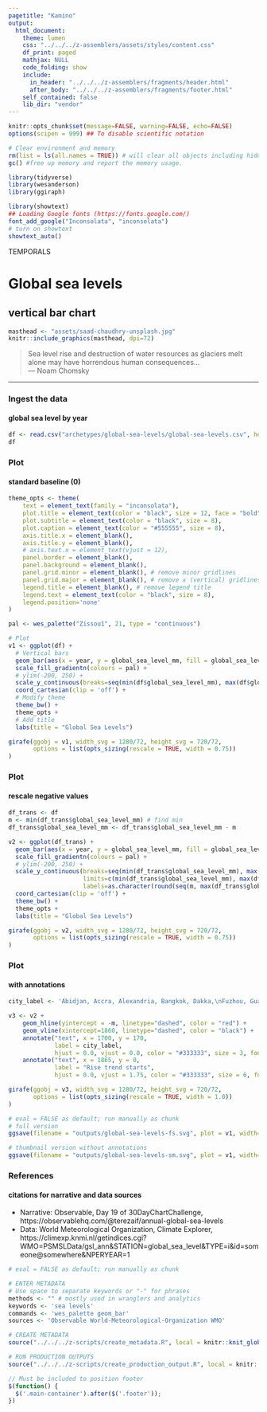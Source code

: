 ```yaml
---
pagetitle: "Kamino"
output: 
  html_document:
    theme: lumen
    css: "../../../z-assemblers/assets/styles/content.css"
    df_print: paged
    mathjax: NULL
    code_folding: show
    include:
      in_header: "../../../z-assemblers/fragments/header.html"
      after_body: "../../../z-assemblers/fragments/footer.html"
    self_contained: false
    lib_dir: "vendor"
---
```


```r

knitr::opts_chunk$set(message=FALSE, warning=FALSE, echo=FALSE)
options(scipen = 999) ## To disable scientific notation

# Clear environment and memory
rm(list = ls(all.names = TRUE)) # will clear all objects including hidden objects.
gc() #free up memory and report the memory usage.

library(tidyverse)
library(wesanderson)
library(ggiraph)

library(showtext)
## Loading Google fonts (https://fonts.google.com/)
font_add_google("Inconsolata", "inconsolata")
# turn on showtext
showtext_auto()

```

<div class="activity">
TEMPORALS  
</div>

# Global sea levels
## vertical bar chart

```r

masthead <- "assets/saad-chaudhry-unsplash.jpg"
knitr::include_graphics(masthead, dpi=72)

```

> Sea level rise and destruction of water resources as glaciers melt alone may have horrendous human consequences...\
--- Noam Chomsky\

***


### Ingest the data
#### global sea level by year

```r

df <- read.csv("archetypes/global-sea-levels/global-sea-levels.csv", header = TRUE, stringsAsFactors = FALSE)
df

```


### Plot
#### standard baseline (0)


```r

theme_opts <- theme(
    text = element_text(family = "inconsolata"), 
    plot.title = element_text(color = "black", size = 12, face = "bold"),
    plot.subtitle = element_text(color = "black", size = 8),
    plot.caption = element_text(color = "#555555", size = 8),
    axis.title.x = element_blank(),
    axis.title.y = element_blank(),
    # axis.text.x = element_text(vjust = 12),
    panel.border = element_blank(),
    panel.background = element_blank(),
    panel.grid.minor = element_blank(), # remove minor gridlines
    panel.grid.major = element_blank(), # remove x (vertical) gridlines
    legend.title = element_blank(), # remove legend title
    legend.text = element_text(color = "black", size = 8),
    legend.position='none'
)

pal <- wes_palette("Zissou1", 21, type = "continuous")

# Plot
v1 <- ggplot(df) + 
  # Vertical bars
  geom_bar(aes(x = year, y = global_sea_level_mm, fill = global_sea_level_mm), stat = "identity", width = 1.89) +
  scale_fill_gradientn(colours = pal) + 
  # ylim(-200, 250) +
  scale_y_continuous(breaks=seq(min(df$global_sea_level_mm), max(df$global_sea_level_mm), length=5), limits=c(min(df$global_sea_level_mm), max(df$global_sea_level_mm))) +
  coord_cartesian(clip = 'off') +
  # Modify theme
  theme_bw() +
  theme_opts +
  # Add title
  labs(title = "Global Sea Levels")

girafe(ggobj = v1, width_svg = 1280/72, height_svg = 720/72,
       options = list(opts_sizing(rescale = TRUE, width = 0.75))
)

```

### Plot
#### rescale negative values

```r

df_trans <- df
m <- min(df_trans$global_sea_level_mm) # find min
df_trans$global_sea_level_mm <- df_trans$global_sea_level_mm - m

v2 <- ggplot(df_trans) + 
  geom_bar(aes(x = year, y = global_sea_level_mm, fill = global_sea_level_mm), stat = "identity", width = 1.89) +
  scale_fill_gradientn(colours = pal) + 
  # ylim(-200, 250) +
  scale_y_continuous(breaks=seq(min(df_trans$global_sea_level_mm), max(df_trans$global_sea_level_mm), length=5), 
                     limits=c(min(df_trans$global_sea_level_mm), max(df_trans$global_sea_level_mm)), 
                     labels=as.character(round(seq(m, max(df_trans$global_sea_level_mm+m), length=5),2))) +
  coord_cartesian(clip = 'off') +
  theme_bw() +
  theme_opts +
  labs(title = "Global Sea Levels")

girafe(ggobj = v2, width_svg = 1280/72, height_svg = 720/72,
       options = list(opts_sizing(rescale = TRUE, width = 0.75))
)

```


### Plot
#### with annotations

```r

city_label <- 'Abidjan, Accra, Alexandria, Bangkok, Dakka,\nFuzhou, Guangzhou, Hai Phong, Hong Kong, Jakarta, Karachi,\nKalkota, Lagos, Lomé, London, Manila, Miami,\nNYC, Ningbo, Rangoon, Shanghai, Singapore, Zhanjiang'

v3 <- v2 + 
    geom_hline(yintercept = -m, linetype="dashed", color = "red") +
    geom_vline(xintercept=1860, linetype="dashed", color = "black") +
    annotate("text", x = 1700, y = 170, 
             label = city_label, 
             hjust = 0.0, vjust = 0.0, color = "#333333", size = 3, fontface = 1, family = "inconsolata") +
    annotate("text", x = 1865, y = 0, 
             label = "Rise trend starts", 
             hjust = 0.0, vjust = 1.75, color = "#333333", size = 6, fontface = 2, family = "inconsolata")

girafe(ggobj = v3, width_svg = 1280/72, height_svg = 720/72,
       options = list(opts_sizing(rescale = TRUE, width = 1.0))
)

```



```r

# eval = FALSE as default; run manually as chunk
# full version
ggsave(filename = "outputs/global-sea-levels-fs.svg", plot = v1, width=1280/72, height=720/72)

# thumbnail version without annotations
ggsave(filename = "outputs/global-sea-levels-sm.svg", plot = v1, width=4, height=2.25)

```


### References
#### citations for narrative and data sources

* Narrative: Observable, Day 19 of 30DayChartChallenge, https://observablehq.com/@terezaif/annual-global-sea-levels
* Data: World Meteorological Organization, Climate Explorer, https://climexp.knmi.nl/getindices.cgi?WMO=PSMSLData/gsl_ann&STATION=global_sea_level&TYPE=i&id=someone@somewhere&NPERYEAR=1

```r

# eval = FALSE as default; run manually as chunk

# ENTER METADATA
# Use space to separate keywords or "-" for phrases
methods <- "" # mostly used in wranglers and analytics
keywords <- 'sea levels'
commands <- 'wes_palette geom_bar'
sources <- 'Observable World-Meteorological-Organization WMO'

# CREATE METADATA
source("../../../z-scripts/create_metadata.R", local = knitr::knit_global())

# RUN PRODUCTION OUTPUTS
source("../../../z-scripts/create_production_output.R", local = knitr::knit_global())


```



```js

// Must be included to position footer
$(function() {
  $('.main-container').after($('.footer'));
})

```

